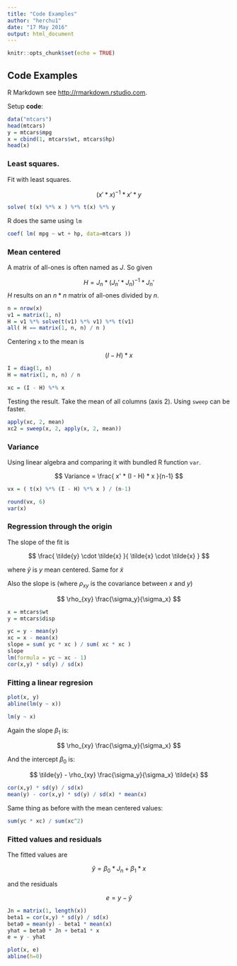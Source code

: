 ```yaml
---
title: "Code Examples"
author: "herchu1"
date: "17 May 2016"
output: html_document
---
```


```r
knitr::opts_chunk$set(echo = TRUE)
```

## Code Examples

R Markdown see <http://rmarkdown.rstudio.com>.

Setup **code**:

```r
data("mtcars")
head(mtcars)
y = mtcars$mpg
x = cbind(1, mtcars$wt, mtcars$hp)
head(x)
```

### Least squares.

Fit with least squares.

$$ (x' * x)^{-1} * x' * y $$

```r
solve( t(x) %*% x ) %*% t(x) %*% y
```

R does the same using `lm`

```r
coef( lm( mpg ~ wt + hp, data=mtcars ))
```


### Mean centered

A matrix of all-ones is often named as $J$. So given

$$ H = J_n * (J_n' * J_n)^{-1} * J_n' $$
$H$ results on an $n * n$ matrix of all-ones divided by $n$.

```r
n = nrow(x)
v1 = matrix(1, n)
H = v1 %*% solve(t(v1) %*% v1) %*% t(v1)
all( H == matrix(1, n, n) / n )
```

Centering `x` to the mean is

$$ (I - H) * x $$

```r
I = diag(1, n)
H = matrix(1, n, n) / n

xc = (I - H) %*% x
```

Testing the result. Take the mean of all columns (axis 2).
Using `sweep` can be faster.

```r
apply(xc, 2, mean)
xc2 = sweep(x, 2, apply(x, 2, mean))
```

### Variance

Using linear algebra and comparing it with bundled R function `var`.

$$ Variance = \frac{ x' * (I - H) * x }{n-1} $$

```r
vx = ( t(x) %*% (I - H) %*% x ) / (n-1)

round(vx, 6)
var(x)
```


### Regression through the origin

The slope of the fit is

$$ \frac{ \tilde{y} \cdot \tilde{x}  }{ \tilde{x} \cdot \tilde{x}  } $$

where $\tilde{y}$ is $y$ mean centered. Same for $\tilde{x}$

Also the slope is (where $\rho_{xy}$ is the covariance between $x$ and $y$)

$$ \rho_{xy} \frac{\sigma_y}{\sigma_x} $$


```r
x = mtcars$wt
y = mtcars$disp

yc = y - mean(y)
xc = x - mean(x)
slope = sum( yc * xc ) / sum( xc * xc )
slope
lm(formula = yc ~ xc - 1)
cor(x,y) * sd(y) / sd(x)
```


### Fitting a linear regresion

```r
plot(x, y)
abline(lm(y ~ x))
```
```r
lm(y ~ x)
```

Again the slope $\beta_1$ is:

$$ \rho_{xy} \frac{\sigma_y}{\sigma_x} $$

And the intercept $\beta_0$ is:

$$ \tilde{y} - \rho_{xy} \frac{\sigma_y}{\sigma_x} \tilde{x} $$

```r
cor(x,y) * sd(y) / sd(x)
mean(y) - cor(x,y) * sd(y) / sd(x) * mean(x)
```

Same thing as before with the mean centered values:

```r
sum(yc * xc) / sum(xc^2)
```


### Fitted values and residuals

The fitted values are

$$ \hat{y} = \beta_0 * J_n + \beta_1 * x $$

and the residuals

$$ e = y - \hat{y} $$

```r
Jn = matrix(1, length(x))
beta1 = cor(x,y) * sd(y) / sd(x)
beta0 = mean(y) - beta1 * mean(x)
yhat = beta0 * Jn + beta1 * x
e = y - yhat
```

```r
plot(x, e)
abline(h=0)
```

